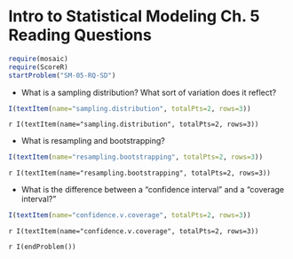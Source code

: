 Intro to Statistical Modeling Ch. 5 Reading Questions
========================================================
```r
require(mosaic)
require(ScoreR)
startProblem("SM-05-RQ-SD")
```

* What is a sampling distribution?  What sort of variation does it reflect?
```r
I(textItem(name="sampling.distribution", totalPts=2, rows=3))
```
 `r I(textItem(name="sampling.distribution", totalPts=2, rows=3))`

* What is resampling and bootstrapping?
```r
I(textItem(name="resampling.bootstrapping", totalPts=2, rows=3))
```
 `r I(textItem(name="resampling.bootstrapping", totalPts=2, rows=3))`

* What is the difference between a "confidence interval" and a "coverage interval?"
```r
I(textItem(name="confidence.v.coverage", totalPts=2, rows=3))
```
 `r I(textItem(name="confidence.v.coverage", totalPts=2, rows=3))`

`r I(endProblem())`
